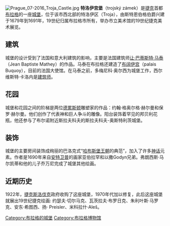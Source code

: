 {{unreferenced|time=2009-12-17T10:58:55+00:00}}
[[File:Prague_07-2016_Troja_Castle.jpg|thumb]]
'''特洛伊宫堡 '''（trojský zámek）是[[捷克|捷克]]首都[[布拉格|布拉格]]的一座[[城堡|城堡]]，位于该市西北部的特洛伊区（Troja），由斯特恩伯格伯爵兴建于1679年到1691年，19世纪归属布拉格市所有，举办市立美术馆的19世纪捷克美术展览。

== 建筑 ==
城堡的设计受到了法国和意大利建筑的影响，主要是法国建筑师[[让·巴蒂斯特·马泰|让·巴蒂斯特·马泰]]（Jean Baptiste Mathey）的作品。马泰在布拉格还建造了[[布阔伊宫|布阔伊宫]]（palais Buquoy），目前的法国大使馆。在马泰之前，多梅尼科·奥尔西为城堡工作，西尔维斯特·卡洛内是[[建筑师|建筑师]]。 

== 花园 ==
城堡和花园之间的阶梯是两位[[德累斯顿|德累斯顿]]雕塑家的作品：约翰·格奥尔格·赫尔曼和保罗·赫尔曼。他们创作了代表神和巨人争斗的雕像。阳台装饰着罕见的邦贝利花瓶，他还参与了布尔诺附近斯拉夫科夫的斯拉夫科夫-奥斯特利茨城堡。 

== 装饰 ==
城堡的主要房间装饰成绚丽的巴洛克式“[[哈布斯堡王朝|哈布斯堡王朝]]的典范”，加入了许多[[神话|神话]]元素。作者是1690年来自[[安特卫普|安特卫普]]的画家亚伯拉罕和以撒Godyn兄弟。弗朗西斯·马尔凯蒂和他的儿子乔万尼完成了城堡其他绘画。

== 近期历史 ==
1922年，[[捷克斯洛伐克|捷克斯洛伐克]]政府收购了这座城堡，1970年代加以修复，此后这座城堡就展出19世纪捷克绘画: 约瑟夫·切尔马克、瓦茨拉夫·布罗日克、朱利叶斯·马罗克、安东·希图西、扬· Preisler、米科拉什·Aleš。

{{Commonscat|Troja Castle}}

{{coord|50|06|58|N|14|24|54|E|display=title|region:CZ_type:landmark_source:dewiki}}

[[Category:布拉格的城堡|Category:布拉格的城堡]]
[[Category:布拉格博物馆|Category:布拉格博物馆]]